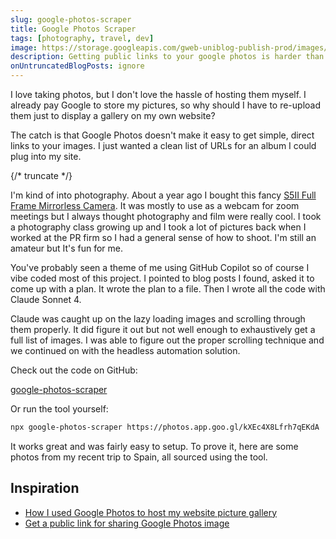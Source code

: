 ```yaml
---
slug: google-photos-scraper
title: Google Photos Scraper
tags: [photography, travel, dev]
image: https://storage.googleapis.com/gweb-uniblog-publish-prod/images/Photos_Hero_1.max-600x600.format-webp.webp
description: Getting public links to your google photos is harder than it seems
onUntruncatedBlogPosts: ignore
---
```



I love taking photos, but I don't love the hassle of hosting them myself. I already pay Google to store my pictures, so why should I have to re-upload them just to display a gallery on my own website?

The catch is that Google Photos doesn't make it easy to get simple, direct links to your images. I just wanted a clean list of URLs for an album I could plug into my site.

{/* truncate */}

I'm kind of into photography. About a year ago I bought this fancy [S5II Full Frame Mirrorless Camera](https://shop.panasonic.com/products/s5m2-full-frame-mirrorless-camera-body). It was mostly to use as a webcam for zoom meetings but I always thought photography and film were really cool. I took a photography class growing up and I took a lot of pictures back when I worked at the PR firm so I had a general sense of how to shoot. I'm still an amateur but It's fun for me.

You've probably seen a theme of me using GitHub Copilot so of course I vibe coded most of this project. I pointed to blog posts I found, asked it to come up with a plan. It wrote the plan to a file. Then I wrote all the code with Claude Sonnet 4.

Claude was caught up on the lazy loading images and scrolling through them properly. It did figure it out but not well enough to exhaustively get a full list of images. I was able to figure out the proper scrolling technique and we continued on with the headless automation solution.

Check out the code on GitHub:

[google-photos-scraper](https://github.com/austenstone/google-photos-scraper)

Or run the tool yourself:

```bash
npx google-photos-scraper https://photos.app.goo.gl/kXEc4X8Lfrh7qEKdA
```

It works great and was fairly easy to setup. To prove it, here are some photos from my recent trip to Spain, all sourced using the tool.

<PhotoSwipeGallery images={photoUrls} thumbnailSize={250} />

## Inspiration

* [How I used Google Photos to host my website picture gallery](https://medium.com/@ValentinHervieu/how-i-used-google-photos-to-host-my-website-pictures-gallery-d49f037c8e3c)
* [Get a public link for sharing Google Photos image](https://www.rainsberger.ca/guides/direct-link-for-posting-google-photos-image/)